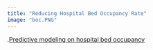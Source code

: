```yaml
---
title: "Reducing Hospital Bed Occupancy Rate"
image: "boc.PNG"
---
```


.[Predictive modeling on hospital bed occupancy](https://github.com/zhufy3/Reducing-Hospital-Bed-Occupancy-Rate)
